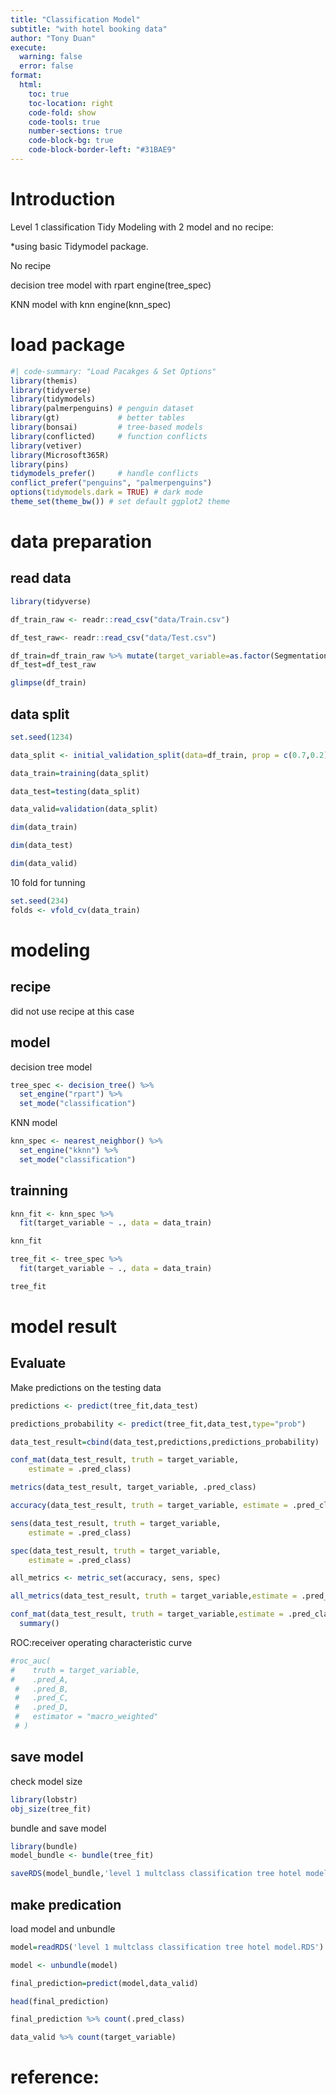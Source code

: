 ```yaml
---
title: "Classification Model"
subtitle: "with hotel booking data"
author: "Tony Duan"
execute:
  warning: false
  error: false
format:
  html:
    toc: true
    toc-location: right
    code-fold: show
    code-tools: true
    number-sections: true
    code-block-bg: true
    code-block-border-left: "#31BAE9"
---
```


# Introduction

Level 1 classification Tidy Modeling with 2 model and no recipe: 

*using basic Tidymodel package.

No recipe

decision tree model with rpart engine(tree_spec)

KNN model with knn engine(knn_spec)


# load package

```r
#| code-summary: "Load Pacakges & Set Options"
library(themis)
library(tidyverse)      
library(tidymodels)     
library(palmerpenguins) # penguin dataset
library(gt)             # better tables
library(bonsai)         # tree-based models
library(conflicted)     # function conflicts
library(vetiver)
library(Microsoft365R)
library(pins)
tidymodels_prefer()     # handle conflicts
conflict_prefer("penguins", "palmerpenguins")
options(tidymodels.dark = TRUE) # dark mode
theme_set(theme_bw()) # set default ggplot2 theme
```

# data preparation

## read data

```r
library(tidyverse)

df_train_raw <- readr::read_csv("data/Train.csv")

df_test_raw<- readr::read_csv("data/Test.csv")
```


```r
df_train=df_train_raw %>% mutate(target_variable=as.factor(Segmentation)) %>% select(-Segmentation)
df_test=df_test_raw
```


```r
glimpse(df_train)
```

## data split


```r

set.seed(1234)

data_split <- initial_validation_split(data=df_train, prop = c(0.7,0.2))

data_train=training(data_split)  

data_test=testing(data_split)  

data_valid=validation(data_split)

```

```r
dim(data_train)
```

```r
dim(data_test)
```

```r
dim(data_valid)
```

10 fold for tunning
```r
set.seed(234)
folds <- vfold_cv(data_train)
```




# modeling

## recipe

did not use recipe at this case

## model

decision tree model

```r
tree_spec <- decision_tree() %>%
  set_engine("rpart") %>%
  set_mode("classification")
```

KNN model

```r
knn_spec <- nearest_neighbor() %>%
  set_engine("kknn") %>%
  set_mode("classification")
```

## trainning

```r
knn_fit <- knn_spec %>%
  fit(target_variable ~ ., data = data_train)

knn_fit
```

```r
tree_fit <- tree_spec %>%
  fit(target_variable ~ ., data = data_train)

tree_fit
```

# model result

## Evaluate

Make predictions on the testing data

```r
predictions <- predict(tree_fit,data_test) 

predictions_probability <- predict(tree_fit,data_test,type="prob")

```

```r
data_test_result=cbind(data_test,predictions,predictions_probability) 
```

```r
conf_mat(data_test_result, truth = target_variable,
    estimate = .pred_class)
```

```r
metrics(data_test_result, target_variable, .pred_class)
```


```r
accuracy(data_test_result, truth = target_variable, estimate = .pred_class)
```

```r
sens(data_test_result, truth = target_variable,
    estimate = .pred_class)
```

```r
spec(data_test_result, truth = target_variable,
    estimate = .pred_class)
```

```r

all_metrics <- metric_set(accuracy, sens, spec)

all_metrics(data_test_result, truth = target_variable,estimate = .pred_class)
```

```r
conf_mat(data_test_result, truth = target_variable,estimate = .pred_class) %>% 
  summary()
```

ROC:receiver operating characteristic curve


```r
#roc_auc(
#    truth = target_variable,
#    .pred_A,
 #   .pred_B,
 #   .pred_C,
 #   .pred_D,
 #   estimator = "macro_weighted"
 # )
```



## save model

check model size

```r
library(lobstr)
obj_size(tree_fit)
```

bundle and save model

```r
library(bundle)
model_bundle <- bundle(tree_fit)
```

```r
saveRDS(model_bundle,'level 1 multclass classification tree hotel model.RDS')
```

## make predication

load model and unbundle

```r
model=readRDS('level 1 multclass classification tree hotel model.RDS')

model <- unbundle(model)
```


```r
final_prediction=predict(model,data_valid)

head(final_prediction)
```


```r
final_prediction %>% count(.pred_class)
```

```r
data_valid %>% count(target_variable)
```

# reference:
